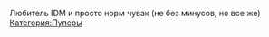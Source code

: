 {{Инфобокс для пуперов
|title2=Commander asdasd
|другие_ники=
|image3=[[Файл:MLmJY_jk1do.jpg|thumb]]
|caption3=
|сферы_творчества=
|год_начала=
|image4=
|caption4=
|имя_фамилия=Меры Предосторожности
|дата_рождения=
|место_проживания=
|ссылки=
[https://www.youtube.com/channel/UCNksbth8kcE-1l6--9F1qpg/featured канал]
}}
Любитель IDM и просто норм чувак (не без минусов, но все же)
[[Категория:Пуперы]]